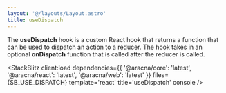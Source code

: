 ```yaml
---
layout: '@/layouts/Layout.astro'
title: useDispatch
---
```



The **useDispatch** hook is a custom React hook that returns a function that can be used to dispatch an action to a reducer. The hook takes in an optional **onDispatch** function that is called after the reducer is called.

<StackBlitz
  client:load
  dependencies={{
    '@aracna/core': 'latest',
    '@aracna/react': 'latest',
    '@aracna/web': 'latest'
  }}
  files={SB_USE_DISPATCH}
  template='react'
  title='useDispatch'
  console
/>

